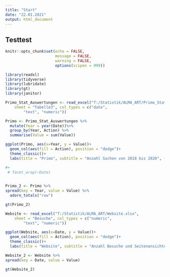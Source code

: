 ---
title: "Start"
date: "22.01.2021"
output: html_document
---

## Testtest

```{r setup, include=FALSE}
knitr::opts_chunk$set(echo = FALSE,
                      message = FALSE,
                      warning = FALSE,
                      options(scipen = 999))
```

```{r}
library(readxl)
library(tidyverse)
library(lubridate)
library(gt)
library(janitor)
```


```{r}
Primo_Stat_Auswertungen <- read_excel("T:/Statistik/ALMA_ART/Primo_Stat_Auswertungen.xlsx", 
    sheet = "Tabelle3", col_types = c("date", 
        "text", "numeric"))
```

```{r}
Primo <- Primo_Stat_Auswertungen %>%
  mutate(Year = year(Date))%>%
  group_by(Year, Action) %>%
  summarise(Value = sum(Value))
```

```{r}
ggplot(Primo, aes(x=Year, y = Value))+
  geom_col(aes(fill = Action), position = "dodge")+
  theme_classic()+
  labs(title = "Primo", subtitle = "Anzahl Suchen von 2018 bis 2020", fill = "Suchen", y = "", x = "Jahre")

#+
 # facet_wrap(~Date)
  
```

```{r}
Primo_2 <- Primo %>%
spread(key = Year, value = Value) %>%
  adorn_totals("row")
```


```{r}
gt(Primo_2)
```





```{r}
Website <- read_excel("T:/Statistik/ALMA_ART/Website.xlsx", 
    sheet = "Besuche", col_types = c("numeric", 
        "text", "numeric"))
```


```{r}
ggplot(Website, aes(x=Date, y = Value))+
  geom_col(aes(fill = Action), position = "dodge")+
  theme_classic()+
  labs(title = "Website", subtitle = "Anzahl Besuche und Seitenansichten von 2018 bis 2020", fill = "Besuche", y = "", x = "")
```
```{r}
Website_2 <- Website %>%
spread(key = Date, value = Value)
```

```{r}
gt(Website_2)
```
